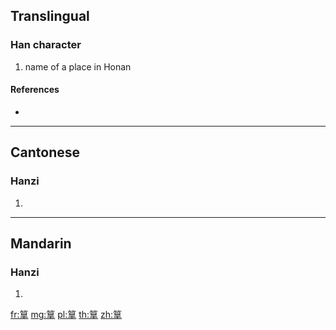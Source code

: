 {{character info/new}}
==Translingual==

===Han character===
{{Han char|rn=118|rad=竹|as=07|sn=13|four=88401|canj=HAMJ}}

# name of a place in Honan

====References====
* {{Han ref|kx=0886.231|dkj=26101|hdz=52973.050|uh=7B78|ud=31608|bh=DF51|bd=57169}}

----

==Cantonese==

===Hanzi===
{{yue-hanzi|jyut=|y=gon2}}

# {{defn|lang=yue|sort=竹07}}

----

==Mandarin==

===Hanzi===
{{cmn-hanzi|pin=[[gān]] ([[gan1]])|wg=kan<sup>1</sup>}}

# {{defn|lang=cmn|sort=竹07}}

[[fr:筸]]
[[mg:筸]]
[[pl:筸]]
[[th:筸]]
[[zh:筸]]